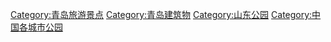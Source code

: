 [[Category:青岛旅游景点|Category:青岛旅游景点]]
[[Category:青岛建筑物|Category:青岛建筑物]]
[[Category:山东公园|Category:山东公园]]
[[Category:中国各城市公园|Category:中国各城市公园]]